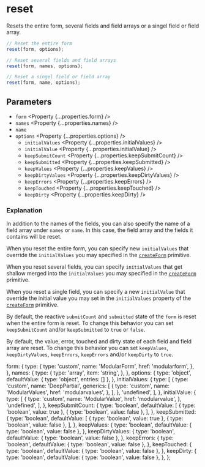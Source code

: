 
<Title>reset | Modular Forms</Title>
<Meta
  name="description"
  content="Resets the entire form, several fields and field arrays or a singel field or field array."
/>

# reset

Resets the entire form, several fields and field arrays or a singel field or field array.

```ts
// Reset the entire form
reset(form, options);

// Reset several fields and field arrays
reset(form, names, options);

// Reset a singel field or field array
reset(form, name, options);
```

## Parameters

- `form` <Property {...properties.form} />
- `names` <Property {...properties.names} />
- `name` <Property type="string" />
- `options` <Property {...properties.options} />
  - `initialValues` <Property {...properties.initialValues} />
  - `initialValue` <Property {...properties.initialValue} />
  - `keepSubmitCount` <Property {...properties.keepSubmitCount} />
  - `keepSubmitted` <Property {...properties.keepSubmitted} />
  - `keepValues` <Property {...properties.keepValues} />
  - `keepDirtyValues` <Property {...properties.keepDirtyValues} />
  - `keepErrors` <Property {...properties.keepErrors} />
  - `keepTouched` <Property {...properties.keepTouched} />
  - `keepDirty` <Property {...properties.keepDirty} />

### Explanation

In addition to the names of the fields, you can also specify the name of a field array under `names` or `name`. In this case, the field array and the fields it contains will be reset.

When you reset the entire form, you can specify new `initialValues` that override the `initialValues` you may specified in the <A href="/api/createform">`createForm`</A> primitive.

When you reset several fields, you can specify `initialValues` that get shallow merged into the `initialValues` you may specified in the <A href="/api/createform">`createForm`</A> primitive.

When you reset a single field, you can specify a new `initialValue` that override the initial value you may set in the `initialValues` property of the <A href="/api/createform">`createForm`</A> primitive.

By default, the reactive `submitCount` and `submitted` state of the `form` is reset when the entire form is reset. To change this behavior you can set `keepSubmitCount` and/or `keepSubmitted` to `true` or `false`.

By default, the value, error, touched and dirty state of each field and field array are reset. To change this behavior you can set `keepValues`, `keepDirtyValues`, `keepErrors`, `keepErrors` and/or `keepDirty` to `true`.

  form: {
    type: {
      type: 'custom',
      name: 'ModularForm',
      href: 'modularform',
    },
  },
  names: {
    type: {
      type: 'array',
      item: 'string',
    },
  },
  options: {
    type: 'object',
    defaultValue: { type: 'object', entries: [] },
  },
  initialValues: {
    type: [
      {
        type: 'custom',
        name: 'DeepPartial',
        generics: [
          {
            type: 'custom',
            name: 'ModularValues',
            href: 'modularvalues',
          },
        ],
      },
      'undefined',
    ],
  },
  initialValue: {
    type: [
      {
        type: 'custom',
        name: 'ModularValue',
        href: 'modularvalue',
      },
      'undefined',
    ],
  },
  keepSubmitCount: {
    type: 'boolean',
    defaultValue: [
      { type: 'boolean', value: true },
      { type: 'boolean', value: false },
    ],
  },
  keepSubmitted: {
    type: 'boolean',
    defaultValue: [
      { type: 'boolean', value: true },
      { type: 'boolean', value: false },
    ],
  },
  keepValues: {
    type: 'boolean',
    defaultValue: { type: 'boolean', value: false },
  },
  keepDirtyValues: {
    type: 'boolean',
    defaultValue: { type: 'boolean', value: false },
  },
  keepErrors: {
    type: 'boolean',
    defaultValue: { type: 'boolean', value: false },
  },
  keepTouched: {
    type: 'boolean',
    defaultValue: { type: 'boolean', value: false },
  },
  keepDirty: {
    type: 'boolean',
    defaultValue: { type: 'boolean', value: false },
  },
};
